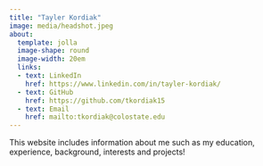 ```yaml
---
title: "Tayler Kordiak"
image: media/headshot.jpeg
about: 
  template: jolla
  image-shape: round
  image-width: 20em
  links: 
  - text: LinkedIn
    href: https://www.linkedin.com/in/tayler-kordiak/
  - text: GitHub
    href: https://github.com/tkordiak15
  - text: Email
    href: mailto:tkordiak@colostate.edu
---
```


This website includes information about me such as my education, experience, background, interests and projects!

